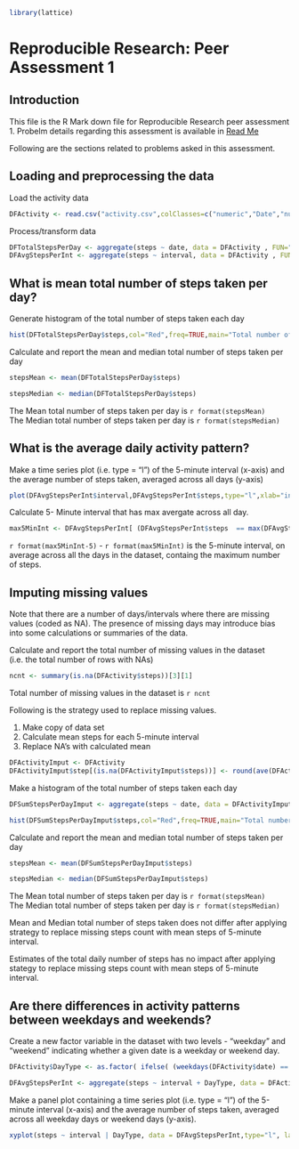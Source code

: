 ```r

library(lattice)

```


# Reproducible Research: Peer Assessment 1


## Introduction
This file is the R Mark down file for Reproducible Research peer assessment 1. Probelm details regarding this assessment is available in [Read Me]("https://github.com/vinaykk/RepData_PeerAssessment1/blob/master/README.md") 

Following are the sections related to problems asked in this assessment. 

## Loading and preprocessing the data

Load the activity data
```r

DFActivity <- read.csv("activity.csv",colClasses=c("numeric","Date","numeric"))

```
Process/transform data
```r

DFTotalStepsPerDay <- aggregate(steps ~ date, data = DFActivity , FUN="sum")
DFAvgStepsPerInt <- aggregate(steps ~ interval, data = DFActivity , FUN="mean")

```


## What is mean total number of steps taken per day?

Generate histogram of the total number of steps taken each day
```r

hist(DFTotalStepsPerDay$steps,col="Red",freq=TRUE,main="Total number of steps taken each day",xlab="Total Steps")

```

Calculate and report the mean and median total number of steps taken per day
```r

stepsMean <- mean(DFTotalStepsPerDay$steps)

stepsMedian <- median(DFTotalStepsPerDay$steps)

```

The Mean total number of steps taken per day is `r format(stepsMean)`    
The Median total number of steps taken per day is `r format(stepsMedian)`

## What is the average daily activity pattern?

Make a time series plot (i.e. type = "l") of the 5-minute interval (x-axis) and the average number of steps taken, averaged across all days (y-axis)

```r

plot(DFAvgStepsPerInt$interval,DFAvgStepsPerInt$steps,type="l",xlab="interval",ylab="Avg Steps" ,main="Average Steps Taken per interval")

````

Calculate 5- Minute interval that has max avergate across all day. 
```r

max5MinInt <- DFAvgStepsPerInt[ (DFAvgStepsPerInt$steps  == max(DFAvgStepsPerInt$steps)),]$interval

```

`r format(max5MinInt-5)` - `r format(max5MinInt)` is the 5-minute interval, on average across all the days in the dataset, containg the maximum number of steps.

## Imputing missing values
Note that there are a number of days/intervals where there are missing values (coded as NA). The presence of missing days may introduce bias into some calculations or summaries of the data.

Calculate and report the total number of missing values in the dataset (i.e. the total number of rows with NAs)

```r

ncnt <- summary(is.na(DFActivity$steps))[3][1]

```
Total number of missing values in the dataset is `r ncnt`

Following is the strategy used to replace missing values. 

1. Make copy of data set
2. Calculate mean steps for each  5-minute interval 
3. Replace NA's with calculated mean

```r

DFActivityImput <- DFActivity
DFActivityImput$step[(is.na(DFActivityImput$steps))] <- round(ave(DFActivityImput$steps, DFActivityImput$interval, FUN = function(x) mean(x, na.rm=T) )[(is.na(DFActivityImput$steps))])

```

Make a histogram of the total number of steps taken each day
```r

DFSumStepsPerDayImput <- aggregate(steps ~ date, data = DFActivityImput , FUN="sum")

hist(DFSumStepsPerDayImput$steps,col="Red",freq=TRUE,main="Total number of steps taken each day",xlab="Total Steps")

```

Calculate and report the mean and median total number of steps taken per day
```r

stepsMean <- mean(DFSumStepsPerDayImput$steps)

stepsMedian <- median(DFSumStepsPerDayImput$steps)

```

The Mean total number of steps taken per day is `r format(stepsMean)`  
The Median total number of steps taken per day is `r format(stepsMedian)`

Mean and Median total number of steps taken does not differ after applying strategy to replace missing steps count with mean steps of 5-minute interval.

Estimates of the total daily number of steps has no impact after applying stategy to replace missing steps count with mean steps of 5-minute interval. 


## Are there differences in activity patterns between weekdays and weekends?

Create a new factor variable in the dataset with two levels - "weekday" and "weekend" indicating whether a given date is a weekday or weekend day.

```r

DFActivity$DayType <- as.factor( ifelse( (weekdays(DFActivity$date) == "Sunday" | weekdays(DFActivity$date) == "Saturday"),"weekday","weekend" ))

DFAvgStepsPerInt <- aggregate(steps ~ interval + DayType, data = DFActivity , FUN="mean")
```

Make a panel plot containing a time series plot (i.e. type = "l") of the 5-minute interval (x-axis) and the average number of steps taken, averaged across all weekday days or weekend days (y-axis). 

```r

xyplot(steps ~ interval | DayType, data = DFAvgStepsPerInt,type="l", layout = c(1,2), ylab="Number of Steps", xlab="Interval" )


```

